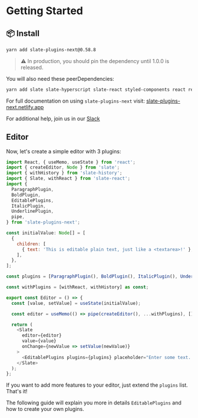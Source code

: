 
<Meta title="Docs/Getting Started" />

# Getting Started

## 📦 Install

```bash
yarn add slate-plugins-next@0.58.8
```

> ⚠️ In production, you should pin the dependency until 1.0.0 is
> released.

You will also need these peerDependencies:

```bash
yarn add slate slate-hyperscript slate-react styled-components react react-dom
```

For full documentation on using `slate-plugins-next` visit:
[slate-plugins-next.netlify.app](https://slate-plugins-next.netlify.app/)

For additional help, join us in our
[Slack](https://app.slack.com/client/T1RFVK5FV/C013QHXSCG1)

## Editor

Now, let's create a simple editor with 3 plugins: 

```js
import React, { useMemo, useState } from 'react';
import { createEditor, Node } from 'slate';
import { withHistory } from 'slate-history';
import { Slate, withReact } from 'slate-react';
import {
  ParagraphPlugin,
  BoldPlugin,
  EditablePlugins,
  ItalicPlugin,
  UnderlinePlugin,
  pipe,
} from 'slate-plugins-next';

const initialValue: Node[] = [
  {
    children: [
      { text: 'This is editable plain text, just like a <textarea>!' },
    ],
  },
];

const plugins = [ParagraphPlugin(), BoldPlugin(), ItalicPlugin(), UnderlinePlugin()];

const withPlugins = [withReact, withHistory] as const;

export const Editor = () => {
  const [value, setValue] = useState(initialValue);

  const editor = useMemo(() => pipe(createEditor(), ...withPlugins), []);

  return (
    <Slate
      editor={editor}
      value={value}
      onChange={newValue => setValue(newValue)}
    >
      <EditablePlugins plugins={plugins} placeholder="Enter some text..." />
    </Slate>
  );
};
```

If you want to add more features to your editor, just extend the `plugins` list. That's it! 

The following guide will explain you more in details `EditablePlugins` and how to create your own plugins.
